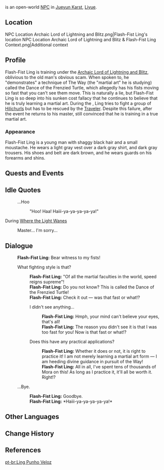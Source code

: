 {{Meta
<!-- Remove this template after adding the missing info -->
|missing_NPC_profile  = yes
}}
{{Character Infobox
|region           = Liyue
|location         = Liyue
|image            = NPC Flash-Fist Ling.png
|voiceEN          = [https://brentmukai.com/ Brent Mukai]<ref name="Brent Mukai">Twitter: [https://twitter.com/brentmukai/status/1356689536948953092 EN VA Self Announcement] ([https://web.archive.org/web/20210202194310/https://twitter.com/brentmukai/status/1356689536948953092 Archived])</ref>
|type             = Open-World NPC
}}
{{Lang|'''Flash-Fist Ling'''|zh=快拳阿凌|zh_rm=Kuàiquán Ā Líng}} is an open-world [[NPC]] in [[Jueyun Karst]], [[Liyue]].

==Location==
<gallery>
NPC Location Archaic Lord of Lightning and Blitz.png|Flash-Fist Ling's location
NPC Location Archaic Lord of Lightning and Blitz & Flash-Fist Ling Context.png|Additional context
</gallery>

==Profile==
Flash-Fist Ling is training under the [[Archaic Lord of Lightning and Blitz]], oblivious to the old man's obvious scam. When spoken to, he "demonstrates" a technique of The Way (the "martial art" he is studying) called the Dance of the Frenzied Turtle, which allegedly has his fists moving so fast that you can't see them move. This is naturally a lie, but Flash-Fist Ling is so deep into his sunken cost fallacy that he continues to believe that he is truly learning a martial art. During the {{Quest|Where the Light Wanes}}, Ling tries to fight a group of [[Hilichurl]]s but has to be rescued by the [[Traveler]]. Despite this failure, after the event he returns to his master, still convinced that he is training in a true martial art.

===Appearance===
Flash-Fist Ling is a young man with shaggy black hair and a small moustache. He wears a light gray vest over a dark gray shirt, and dark gray trousers. His shoes and belt are dark brown, and he wears guards on his forearms and shins.

==Quests and Events==
{{Quests and Events}}

==Idle Quotes==
{{Dialogue Start}}
: {{DIcon|Idle}} ...Hoo
:: {{A|VO Flash-Fist Ling 01.ogg}} "Hoo! Haa! Haiii-ya-ya-ya-ya-ya!"
{{Dialogue End}}

;During [[Where the Light Wanes]]
{{Dialogue Start}}
: {{DIcon|Idle}} Master... I'm sorry...
{{Dialogue End}}

==Dialogue==
{{Dialogue Start}}
:'''Flash-Fist Ling:''' Bear witness to my fists!
:{{DIcon}} What fighting style is that?
::'''Flash-Fist Ling:''' "Of all the martial faculties in the world, speed reigns supreme"!
::'''Flash-Fist Ling:''' Do you not know? This is called the Dance of the Frenzied Turtle!
::'''Flash-Fist Ling:''' Check it out &mdash; was that fast or what!?
::{{DIcon}} I didn't see anything...
:::'''Flash-Fist Ling:''' Hmph, your mind can't believe your eyes, that's all!
:::'''Flash-Fist Ling:''' The reason you didn't see it is that I was too fast for you! Now is that fast or what!?
::{{DIcon}} Does this have any practical applications?
:::'''Flash-Fist Ling:''' Whether it does or not, it is right to practice it! I am not merely learning a martial art form &mdash; I am heeding divine guidance in pursuit of the Way!
:::'''Flash-Fist Ling:''' All in all, I've spent tens of thousands of Mora on this! As long as I practice it, it'll all be worth it. Right!?
:{{DIcon}} ...Bye.
::'''Flash-Fist Ling:''' Goodbye.
::'''Flash-Fist Ling:''' *Haiii-ya-ya-ya-ya-ya!*
{{Dialogue End}}

==Other Languages==
{{Other Languages
|en      = Flash-Fist Ling
|zhs     = 快拳阿凌
|zhs_rm  = Kuàiquán Ā Líng
|zht     = 快拳阿凌
|zht_rm  = Kuàiquán Ā Líng
|zh_tl   = Fast-Fist {{wt|Ah||Etymology 2}} Ling
|ja      = 瞬拳阿凌
|ja_rm   = Shunken A-ryou{{Assumed}}
|ja_tl   = Instant-Fist Ah Ling
|ko      = {{tt|쾌권|快拳}} {{tt|아릉|阿淩}}
|ko_rm   = Kwaegwon A-reung
|ko_tl   = Fast-Fist Ah Ling{{Sino|ko|zh}}
|es      = Ling Puño Veloz
|es_tl   = Fast Punch Ling
|fr      = Ling le Poing rapide
|fr_tl   = Ling the Fast Fist
|ru      = Быстрый кулак Лин
|ru_tl   = Fast Fist Lin
|th      = Ling หมัดรัว
|th_rm   = Ling Mat Rua
|th_tl   = Involuntary Fist-Punch Lin
|vi      = Ling Đánh Nhanh
|vi_tl   = 
|de      = Flinke Faust Ling
|de_tl   = Swift Fist Ling
|id      = Flash-Fist Ling
|pt      = Ling Punho Veloz
|pt_tl   = 
|tr      = Yıldırım Yumruk Ling
|tr_tl   = 
|it      = Ling Pugno rapido
|it_tl   = Rapid Punch Ling
}}

==Change History==
{{Change History|1.0}}

==References==
{{Reflist}}

[[pt-br:Ling Punho Veloz]]